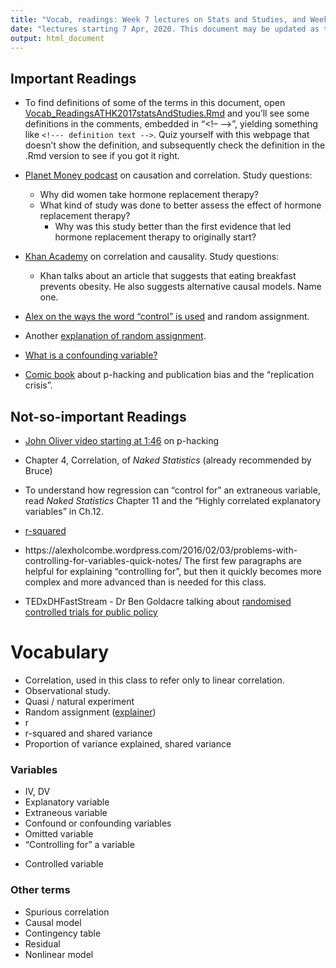 ```yaml
---
title: "Vocab, readings: Week 7 lectures on Stats and Studies, and Week 8 tutorial"
date: "lectures starting 7 Apr, 2020. This document may be updated as the lectures proceed."
output: html_document
---
```


## Important Readings

* To find definitions of some of the terms in this document, open [Vocab_ReadingsATHK2017statsAndStudies.Rmd](https://raw.githubusercontent.com/alexholcombe/teachingATHK/master/Vocab_ReadingsATHKstatsAndStudies.Rmd) and you'll see some definitions in the comments, embedded in "\<!-- \-->", yielding something like `<!--- definition text -->`. 
Quiz yourself with this webpage that doesn't show the definition, and subsequently check the definition in the .Rmd version to see if you got it right.  

* [Planet Money podcast](https://www.npr.org/transcripts/178635250) on causation and correlation. Study questions:
  * Why did women take hormone replacement therapy?
  * What kind of study was done to better assess the effect of hormone replacement therapy?
    * Why was this study better than the first evidence that led hormone replacement therapy to originally start?

* [Khan Academy](https://www.khanacademy.org/math/probability/scatterplots-a1/creating-interpreting-scatterplots/v/correlation-and-causality) on correlation and causality. Study questions:
  * Khan talks about an article that suggests that eating breakfast prevents obesity. He also suggests alternative causal models. Name one.

*  [Alex on the ways the word "control" is used](https://alexholcombe.github.io/teachingATHK/readings/controllingForVsControl.html) and random assignment.

* Another [explanation of random assignment](http://isps.yale.edu/node/16697).

* [What is a confounding variable?](http://www.statisticshowto.com/design-of-experiments/confounding-variable/)

* [Comic book](https://thenib.com/repeat-after-me/) about p-hacking and publication bias and the "replication crisis".

<!-- Critical Thinking, by Paul and Elder -->

## Not-so-important Readings

* [John Oliver video starting at 1:46](https://youtu.be/0Rnq1NpHdmw?t=105) on p-hacking

* Chapter 4, Correlation, of *Naked Statistics* (already recommended by Bruce)

* To understand how regression can "control for" an extraneous variable, read *Naked Statistics* Chapter 11 and the “Highly correlated explanatory variables” in Ch.12.

* [r-squared](http://blog.minitab.com/blog/adventures-in-statistics/regression-analysis-how-do-i-interpret-r-squared-and-assess-the-goodness-of-fit)

* https://alexholcombe.wordpress.com/2016/02/03/problems-with-controlling-for-variables-quick-notes/ The first few paragraphs are helpful for explaining "controlling for", but then it quickly becomes more complex and more advanced than is needed for this class.

* TEDxDHFastStream - Dr Ben Goldacre talking about [randomised controlled trials for public policy](https://www.youtube.com/watch?v=RzRs7cPrrfE)

# Vocabulary

* Correlation, used in this class to refer only to linear correlation.
* Observational study.
<!-- Study that is NOT an experiment (no experimenter manipulation of critical variable, or random assignment of people to one of e.g. two groups) -->
* Quasi / natural experiment
* Random assignment ([explainer](http://isps.yale.edu/node/16697))
* r
* r-squared and shared variance
* Proportion of variance explained, shared variance
<!-- Squaring r gives the proportion of variance explained by the line. "Shared variance" is a synonym.-->

### Variables
* IV, DV <!-- Independent variable, dependent variable. -->
* Explanatory variable
* Extraneous variable
<!-- When one compares two groups, one is seeking to determine the effect of an explanatory variable or variables. But extraneous variables are variables that also differ between the two groups. They may be confounds. -->
* Confound or confounding variables
<!-- Confounds are sometimes known as omitted variables in the context of observational studies or in the context of a statistical model like a regression. In experiment design, you might be interested in the effect of videogames on agression. You recruit a group of videogamers and another group of non-gamers and assess their agression level (somehow). You find that the videogamers are more agressive. Does this mean that videogaming causes agression? No, because you might have a confounding variable like age. Videogamers tend to be younger so your videogaming group may be younger than your non-gaming group. And, aggression levels decrease with age (and this was true even before videogames was invented), meaning that perhaps the only reason gamers are more violent is because they are younger. 
http://www.statisticshowto.com/design-of-experiments/confounding-variable/
-->
* Omitted variable
<!-- This term is used in the context of observational studies, where Bruce used it to refer to a problematic variable that in an experimental study would be referred to as
a "confound"-->
* "Controlling for" a variable 

<!--This was in Bruce and Alex's lectures and means a confound that you try to compensate for using statistics, to reveal the causal relationship between IV and DV without contamination by the confound. Usually happens in observational studies but can sometimes happen in experiments.
Also explained in https://alexholcombe.wordpress.com/2016/02/03/problems-with-controlling-for-variables-quick-notes/-->

* Controlled variable  
<!--In the Evidence tutorial, we used this to mean a variable that you ensure does not differ between the two groups in a simple experiment. This is in distinction to the independent variable, which is a variable you do want to differ between the two groups-->

### Other terms
* Spurious correlation
<!-- Correlation between X and Y that one might think is due to X causing Y, or Y causing X, but isn't -->
* Causal model
* Contingency table
* Residual
* Nonlinear model

